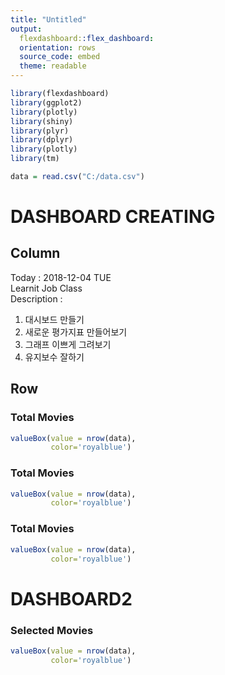 ```yaml
---
title: "Untitled"
output: 
  flexdashboard::flex_dashboard:
  orientation: rows 
  source_code: embed
  theme: readable
---
```


```r
library(flexdashboard)
library(ggplot2)
library(plotly)
library(shiny)
library(plyr)
library(dplyr)
library(plotly)
library(tm)
```

```r
data = read.csv("C:/data.csv")
```

DASHBOARD CREATING {data-icon="fa-signal"}
==========================


Column {.sidebar}
--------------------------
Today : 2018-12-04 TUE    
Learnit Job Class    
Description :    

1. 대시보드 만들기      
2. 새로운 평가지표 만들어보기    
3. 그래프 이쁘게 그려보기    
4. 유지보수 잘하기 


Row
------------------------


### Total Movies

```r
valueBox(value = nrow(data),
         color='royalblue')
```

### Total Movies
```r
valueBox(value = nrow(data),
         color='royalblue')
```

### Total Movies
```r
valueBox(value = nrow(data),
         color='royalblue')
```


DASHBOARD2 {data-icon="fa-signal"}
==========================

### Selected Movies

```r
valueBox(value = nrow(data),
         color='royalblue')
```